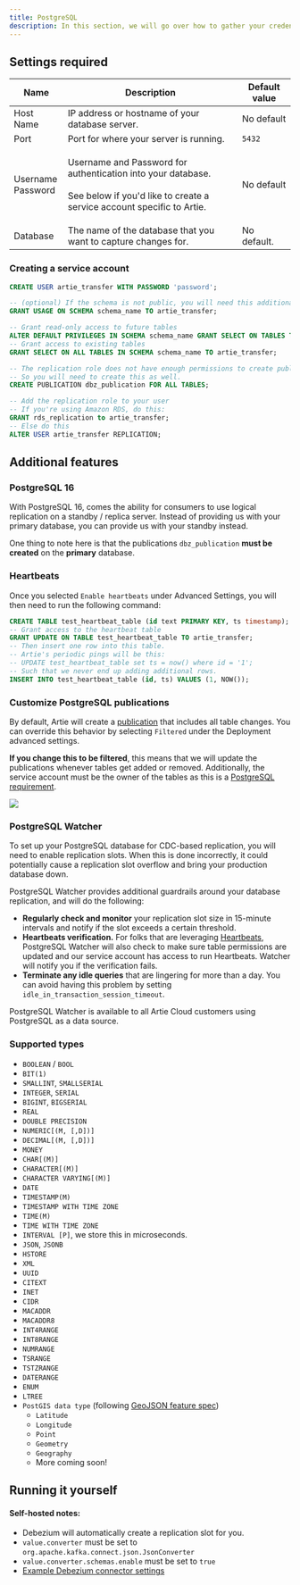 ```yaml
---
title: PostgreSQL
description: In this section, we will go over how to gather your credentials and prepare your PostgreSQL to start providing CDC logs.
---
```


## Settings required

| Name                        | Description                                                                                                                                       | Default value |
| --------------------------- | ------------------------------------------------------------------------------------------------------------------------------------------------- | ------------- |
| Host Name                   | IP address or hostname of your database server.                                                                                                   | No default    |
| Port                        | Port for where your server is running.                                                                                                            | `5432`        |
| <p>Username<br />Password</p> | <p>Username and Password for authentication into your database.<br /><br />See below if you'd like to create a service account specific to Artie.</p> | No default    |
| Database                    | The name of the database that you want to capture changes for.                                                                                    | No default.   |

### Creating a service account

```sql
CREATE USER artie_transfer WITH PASSWORD 'password';

-- (optional) If the schema is not public, you will need this additional line
GRANT USAGE ON SCHEMA schema_name TO artie_transfer;

-- Grant read-only access to future tables
ALTER DEFAULT PRIVILEGES IN SCHEMA schema_name GRANT SELECT ON TABLES TO artie_transfer;
-- Grant access to existing tables
GRANT SELECT ON ALL TABLES IN SCHEMA schema_name TO artie_transfer;

-- The replication role does not have enough permissions to create publications. 
-- So you will need to create this as well.
CREATE PUBLICATION dbz_publication FOR ALL TABLES;

-- Add the replication role to your user
-- If you're using Amazon RDS, do this:
GRANT rds_replication to artie_transfer;
-- Else do this
ALTER USER artie_transfer REPLICATION;
```

## Additional features

### PostgreSQL 16&#x20;

With PostgreSQL 16, comes the ability for consumers to use logical replication on a standby / replica server. Instead of providing us with your primary database, you can provide us with your standby instead.

One thing to note here is that the publications `dbz_publication` **must be created** on the **primary** database.

### Heartbeats

Once you selected `Enable heartbeats` under Advanced Settings, you will then need to run the following command:

```sql
CREATE TABLE test_heartbeat_table (id text PRIMARY KEY, ts timestamp);
-- Grant access to the heartbeat table
GRANT UPDATE ON TABLE test_heartbeat_table TO artie_transfer;
-- Then insert one row into this table.
-- Artie's periodic pings will be this:
-- UPDATE test_heartbeat_table set ts = now() where id = '1';
-- Such that we never end up adding additional rows.
INSERT INTO test_heartbeat_table (id, ts) VALUES (1, NOW());
```

### Customize PostgreSQL publications

By default, Artie will create a [publication](https://www.postgresql.org/docs/current/logical-replication-publication.html) that includes all table changes. You can override this behavior by selecting `Filtered` under the Deployment advanced settings.

**If you change this to be filtered**, this means that we will update the publications whenever tables get added or removed. Additionally, the service account must be the owner of the tables as this is a [PostgreSQL requirement](https://www.postgresql.org/docs/current/sql-alterpublication.html).&#x20;

<Frame caption="Changing the behavior of Postgres publications"><img src="/assets/image (1) (1) (1) (1).png" /></Frame>

### PostgreSQL Watcher

To set up your PostgreSQL database for CDC-based replication, you will need to enable replication slots. When this is done incorrectly, it could potentially cause a replication slot overflow and bring your production database down.

PostgreSQL Watcher provides additional guardrails around your database replication, and will do the following:

* **Regularly check and monitor** your replication slot size in 15-minute intervals and notify if the slot exceeds a certain threshold.
* **Heartbeats verification.** For folks that are leveraging [Heartbeats](https://docs.artie.com/tutorials/preventing-wal-growth-on-postgres-running-on-aws-rds), PostgreSQL Watcher will also check to make sure table permissions are updated and our service account has access to run Heartbeats. Watcher will notify you if the verification fails.
* **Terminate any idle queries** that are lingering for more than a day. You can avoid having this problem by setting `idle_in_transaction_session_timeout`.&#x20;

PostgreSQL Watcher is available to all Artie Cloud customers using PostgreSQL as a data source.&#x20;

### Supported types

* `BOOLEAN` / `BOOL`
* `BIT(1)`
* `SMALLINT`, `SMALLSERIAL`
* `INTEGER`, `SERIAL`
* `BIGINT`, `BIGSERIAL`
* `REAL`
* `DOUBLE PRECISION`
* `NUMERIC[(M, [,D])]`
* `DECIMAL[(M, [,D])]`
* `MONEY`
* `CHAR[(M)]`
* `CHARACTER[(M)]`
* `CHARACTER VARYING[(M)]`
* `DATE`
* `TIMESTAMP(M)`
* `TIMESTAMP WITH TIME ZONE`
* `TIME(M)`
* `TIME WITH TIME ZONE`
* `INTERVAL [P]`, we store this in microseconds.
* `JSON`, `JSONB`
* `HSTORE`
* `XML`
* `UUID`
* `CITEXT`
* `INET`
* `CIDR`
* `MACADDR`
* `MACADDR8`
* `INT4RANGE`
* `INT8RANGE`
* `NUMRANGE`
* `TSRANGE`
* `TSTZRANGE`
* `DATERANGE`
* `ENUM`
* `LTREE`
* `PostGIS data type` (following [GeoJSON feature spec](https://datatracker.ietf.org/doc/html/rfc7946))
  * `Latitude`
  * `Longitude`
  * `Point`
  * `Geometry`
  * `Geography`
  * More coming soon!

## Running it yourself

#### Self-hosted notes:

* Debezium will automatically create a replication slot for you.
* `value.converter` must be set to `org.apache.kafka.connect.json.JsonConverter`
* `value.converter.schemas.enable` must be set to `true`
* [Example Debezium connector settings](https://github.com/artie-labs/transfer/blob/master/examples/postgres/register-postgres-connector.json)
